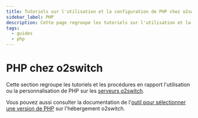 ```yaml
---
title: Tutoriels sur l'utilisation et la configuration de PHP chez o2switch
sidebar_label: PHP
description: Cette page regroupe les tutoriels sur l'utilisation et la configuration PHP chez o2switch
tags:
  - guides
  - php
---
```


# PHP chez o2switch

Cette section regroupe les tutoriels et les procédures en rapport l'utilisation ou la personnalisation de PHP sur 
les [serveurs o2switch](https://www.o2switch.fr/serveurs-dedies/). 

Vous pouvez aussi consulter la documentation de l'[outil pour sélectionner une version de
PHP](cpanel/logiciels/hebergement-php-multi-version) sur l'hébergement o2switch.


<DocCardList />
